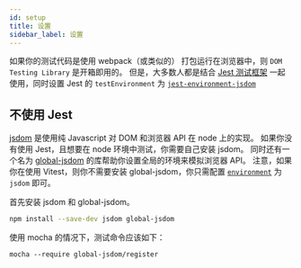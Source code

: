 ```yaml
---
id: setup
title: 设置
sidebar_label: 设置
---
```


如果你的测试代码是使用 webpack（或类似的） 打包运行在浏览器中，则 `DOM Testing Library` 是开箱即用的。
但是，大多数人都是结合
[Jest 测试框架](https://jestjs.io/) 一起使用，同时设置 Jest 的 `testEnvironment` 为
[`jest-environment-jsdom`](https://www.npmjs.com/package/jest-environment-jsdom)

## 不使用 Jest

[jsdom](https://github.com/jsdom/jsdom) 是使用纯 Javascript 对 DOM 和浏览器 API 在 node 上的实现。
如果你没有使用 Jest，且想要在 node 环境中测试，你需要自己安装 jsdom。
同时还有一个名为
[global-jsdom](https://github.com/modosc/global-jsdom) 的库帮助你设置全局的环境来模拟浏览器 API。
注意，如果你在使用 Vitest，则你不需要安装 global-jsdom，你只需配置 [`environment`](https://vitest.dev/config/#environment)
为 `jsdom` 即可。

首先安装 jsdom 和 global-jsdom。

```bash npm2yarn
npm install --save-dev jsdom global-jsdom
```

使用 mocha 的情况下，测试命令应该如下：

```
mocha --require global-jsdom/register
```
